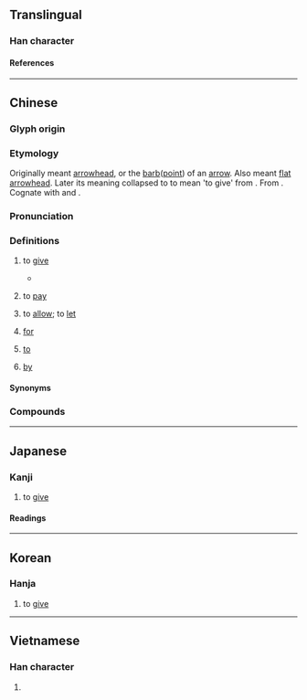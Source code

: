 {{also|𢌿|異}}
{{character info/new}}
==Translingual==

===Han character===
{{Han char|rn=102|rad=田|as=03|sn=8|four=60221|canj=WML|ids=⿱田丌}}

====References====
{{Han ref|kx=0759.160|dkj=21748|dj=1169.170|hdz=42530.060|uh=7540}}

----

==Chinese==
{{zh-forms|alt=俾-colloquial Cantonese,比-colloquial Cantonese,撥-colloquial Wu}}

===Glyph origin===
{{Han etym}}

===Etymology===
Originally meant [[arrowhead]], or the [[barb]]([[point]]) of an [[arrow]]. Also meant [[flat]] [[arrowhead]]. Later its meaning collapsed to to mean 'to give' from {{lang|zh|畀予}}. From {{inh|zh|sit-pro|*s-bəj-n/k||to give}}. Cognate with {{cog|bo|སྦྱིན||to give, to bestow}} and {{cog|my|ပေး||to give}}.

===Pronunciation===
{{zh-pron
|m=bì
|c=bei3,bei2
|c_note=bei3 - literary; bei2 - vernacular
|c-t=ei2
|mn=ml:pì
|w=2pi,4peq
|w_note=2pi - literary; 4peq - vernacular
|mc=y
|oc=y
|ma=
|cat=v,prep
}}

===Definitions===
{{zh-hanzi}}

# {{lb|zh|literary|or|Cantonese|Wu}} to [[give]]
#* {{zh-x|王 崩，周 人 將 畀 ^虢 ^公 政。|The king (of Zhou) has died. The people of Zhou will '''give''' power to the Duke of Guo.|ref=Zuozhuan}}
#: {{zh-x|畀 三 張 紙 我。|'''Give''' me three sheets of paper.|C}}
# {{lb|zh|Cantonese}} to [[pay]]
#: {{zh-also|畀錢}}
#: {{zh-x|畀 入場 費|to '''pay''' the entrance fee|C}}
# {{lb|zh|Cantonese|Wu}} to [[allow]]; to [[let]]
#: {{zh-x|老師 唔 畀 我哋 上{soeng5} 緊 堂 嗰時 飲水。|The teacher doesn't '''let''' us drink water during class.|C}}
# {{lb|zh|Cantonese|Wu}} [[for]]
#: {{zh-x|原先 係 畀 你 食 嘅。|It was originally '''for''' you to eat.|C}}
#: {{zh-x|原來 是 畀 儂 吃 个。|It was originally '''for''' you to eat.|W}}
# {{lb|zh|Cantonese|Wu}} [[to]]
#: {{zh-x|講 畀 你 知|to tell you|C}}
#: {{zh-x|講 畀 儂 聽|to tell you|W}}
# {{lb|zh|Cantonese|Wu}} [[by]]
#: {{zh-x|我 畀 蚊 咬 呀。|I got bitten '''by''' a mosquito.|C}}
#: {{zh-x|我 隻 錶 畀 人 偷 咗。|My watch has been stolen ('''by''' someone).|C}}

====Synonyms====
{{zh-dial|給}}

===Compounds===
{{zh-der|付畀|投畀豺虎|賦畀|畀錢}}

----

==Japanese==

===Kanji===
{{ja-kanji|grade=|rs=田03}}

# to [[give]]

====Readings====
{{ja-readings
|on=ひ
|kun=あたえるもの
}}

----

==Korean==

===Hanja===
{{ko-hanja|비}}

# to [[give]]

----

==Vietnamese==

===Han character===
{{vi-readings|rs=田03|reading=tý}}

# {{defn|lang=vi|sort=田03}}